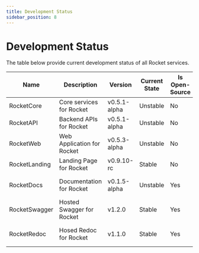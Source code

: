 ```yaml
---
title: Development Status
sidebar_position: 8
---
```


# Development Status

The table below provide current development status of all Rocket services.

| Name          | Description                | Version      | Current State | Is Open-Source | Repository Link                                        |
| ------------- | -------------------------- | ------------ | ------------- | -------------- | ------------------------------------------------------ |
| RocketCore    | Core services for Rocket   | v0.5.1-alpha | Unstable      | No             | -                                                      |
| RocketAPI     | Backend APIs for Rocket    | v0.5.1-alpha | Unstable      | No             | -                                                      |
| RocketWeb     | Web Application for Rocket | v0.5.3-alpha | Unstable      | No             | -                                                      |
| RocketLanding | Landing Page for Rocket    | v0.9.10-rc   | Stable        | No             | -                                                      |
| RocketDocs    | Documentation for Rocket   | v0.1.5-alpha | Unstable      | Yes            | https://github.com/rocket-org-imdeepmind/RocketDocs    |
| RocketSwagger | Hosted Swagger for Rocket  | v1.2.0       | Stable        | Yes            | https://github.com/rocket-org-imdeepmind/RocketSwagger |
| RocketRedoc   | Hosed Redoc for Rocket     | v1.1.0       | Stable        | Yes            | https://github.com/rocket-org-imdeepmind/RocketRedoc   |
